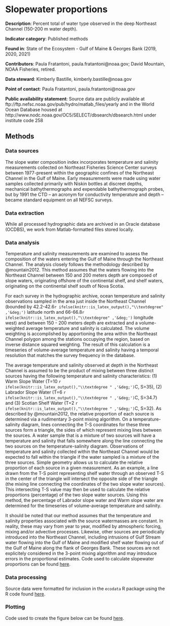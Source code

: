 # Slopewater proportions

**Description**: Percent total of water type observed in the deep Northeast Channel (150-200 m water depth).

**Indicator category**: Published methods

**Found in**: State of the Ecosystem - Gulf of Maine & Georges Bank (2019, 2020, 2021)

**Contributors**: Paula Fratantoni, paula.fratantoni@noaa.gov; David Mountain, NOAA Fisheries, retired.

**Data steward**: Kimberly Bastille, kimberly.bastille@noaa.gov

**Point of contact**: Paula Fratantoni, paula.fratantoni@noaa.gov

**Public availability statement**: Source data are publicly available at ftp://ftp.nefsc.noaa.gov/pub/hydro/matlab_files/yearly and in the World Ocean Database housed at  http://www.nodc.noaa.gov/OC5/SELECT/dbsearch/dbsearch.html under institute code 258

## Methods

### Data sources

The slope water composition index incorporates temperature and salinity measurements collected on Northeast Fisheries Science Center surveys between 1977-present within the geographic confines of the Northeast Channel in the Gulf of Maine.  Early measurements were made using water samples collected primarily with Niskin bottles at discreet depths, mechanical bathythermographs and expendable bathythermograph probes, but by 1991 the CTD – an acronym for conductivity temperature and depth – became standard equipment on all NEFSC surveys.  

### Data extraction

While all processed hydrographic data are archived in an Oracle database (OCDBS), we work from Matlab-formatted files stored locally. 

### Data analysis

Temperature and salinity measurements are examined to assess the composition of the waters entering the Gulf of Maine through the Northeast Channel.  The analysis closely follows the methodology described by @mountain2012.   This method assumes that the waters flowing into the Northeast Channel between 150 and 200 meters depth are composed of slope waters, originating offshore of the continental shelf, and shelf waters, originating on the continental shelf south of Nova Scotia. 

For each survey in the hydrographic archive, ocean temperature and salinity observations sampled in the area just inside the Northeast Channel (bounded by 42.2-42.6`r ifelse(knitr::is_latex_output(),"\\textdegree" ,'&deg;')` latitude north and 66-66.8`r ifelse(knitr::is_latex_output(),"\\textdegree" ,'&deg;')` longitude west) and between 150 - 200 meters depth are extracted and a volume-weighted average temperature and salinity is calculated.    The volume weighting is accomplished by apportioning the area within the Northeast Channel polygon among the stations occupying the region, based on inverse distance squared weighting.  The result of this calculation is a timeseries of volume-average temperature and salinity having a temporal resolution that matches the survey frequency in the database.  

The average temperature and salinity observed at depth in the Northeast Channel is assumed to be the product of mixing between three distinct sources having the following temperature and salinity characteristics: (1) Warm Slope Water (T=10 `r ifelse(knitr::is_latex_output(),"\\textdegree " ,'&deg;')`C, S=35), (2) Labrador Slope Water (T=6 `r ifelse(knitr::is_latex_output(),"\\textdegree " ,'&deg;')`C, S=34.7) and (3) Scotian Shelf Water (T=2 `r ifelse(knitr::is_latex_output(),"\\textdegree " ,'&deg;')`C, S=32).  As described by @mountain2012, the relative proportion of each source is determined via a rudimentary 3-point mixing algorithm.  On a temperature-salinity diagram, lines connecting the T-S coordinates for these three sources form a triangle, the sides of which represent mixing lines between the sources. A water sample that is a mixture of two sources will have a temperature and salinity that falls somewhere along the line connecting the two sources on the temperature-salinity diagram.  Observations of temperature and salinity collected within the Northeast Channel would be expected to fall within the triangle if the water sampled is a mixture of the three sources. Simple geometry allows us to calculate the relative proportion of each source in a given measurement.  As an example, a line drawn from the T-S point representing shelf water through an observed T-S in the center of the triangle will intersect the opposite side of the triangle (the mixing line connecting the coordinates of the two slope water sources).  This intersecting T-S value may then be used to calculate the relative proportions (percentage) of the two slope water sources.  Using this method, the percentage of Labrador slope water and Warm slope water are determined for the timeseries of volume-average temperature and salinity.

It should be noted that our method assumes that the temperature and salinity properties associated with the source watermasses are constant.  In reality, these may vary from year to year, modified by atmospheric forcing, mixing and/or advective processes.  Likewise, other sources are periodically introduced into the Northeast Channel, including intrusions of Gulf Stream water flowing into the Gulf of Maine and modified shelf water flowing out of the Gulf of Maine along the flank of Georges Bank.  These sources are not explicitely considered in the 3-point mixing algorithm and may introduce errors in the proportional estimates.  Code used to calculate slopewater proportions can be found [here](https://github.com/NOAA-EDAB/tech-doc/blob/master/R/stored_scripts/slopewater_analysis.R).



### Data processing

Source data were formatted for inclusion in the `ecodata` R package using the R code found [here](https://github.com/NOAA-EDAB/ecodata/blob/master/data-raw/get_slopewater.R).


### Plotting

Code used to create the figure below can be found [here](https://github.com/NOAA-EDAB/ecodata/blob/master/chunk-scripts/LTL.Rmd-wsw-prop.R).
```r

```
